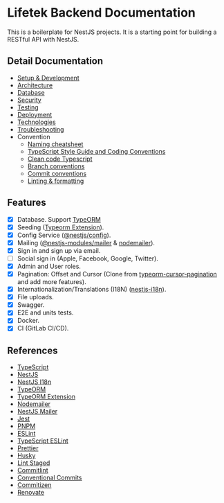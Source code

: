 # Lifetek Backend Documentation

This is a boilerplate for NestJS projects. It is a starting point for building a RESTful API with NestJS.

## Detail Documentation

- [Setup & Development](backend-nestjs/development)
- [Architecture](backend-nestjs/architecture)
- [Database](backend-nestjs/database)
- [Security](backend-nestjs/security)
- [Testing](backend-nestjs/testing)
- [Deployment](backend-nestjs/deployment)
- [Technologies](backend-nestjs/technologies)
- [Troubleshooting](backend-nestjs/troubleshooting)
- Convention
  - [Naming cheatsheet](backend-nestjs/conventions/naming-cheatsheet)
  - [TypeScript Style Guide and Coding Conventions](backend-nestjs/conventions/styleguide)
  - [Clean code Typescript](backend-nestjs/conventions/clean-code-typescript)
  - [Branch conventions](backend-nestjs/conventions/branch-conventions)
  - [Commit conventions](backend-nestjs/conventions/commit-conventions)
  - [Linting & formatting](backend-nestjs/conventions/linting)

## Features

- [x] Database. Support [TypeORM](https://www.npmjs.com/package/typeorm)
- [x] Seeding ([Typeorm Extension](https://www.npmjs.com/package/typeorm-extension)).
- [x] Config Service ([@nestjs/config](https://www.npmjs.com/package/@nestjs/config)).
- [x] Mailing ([@nestjs-modules/mailer](https://www.npmjs.com/package/@nestjs-modules/mailer) & [nodemailer](https://www.npmjs.com/package/nodemailer)).
- [x] Sign in and sign up via email.
- [ ] Social sign in (Apple, Facebook, Google, Twitter).
- [x] Admin and User roles.
- [x] Pagination: Offset and Cursor (Clone from [typeorm-cursor-pagination](https://github.com/benjamin658/typeorm-cursor-pagination) and add more features).
- [x] Internationalization/Translations (I18N) ([nestjs-i18n](https://www.npmjs.com/package/nestjs-i18n)).
- [x] File uploads.
- [x] Swagger.
- [x] E2E and units tests.
- [x] Docker.
- [x] CI (GitLab CI/CD).

## References

- [TypeScript](https://www.typescriptlang.org/)
- [NestJS](https://docs.nestjs.com/)
- [NestJS I18n](https://nestjs-i18n.com/)
- [TypeORM](https://typeorm.io/)
- [TypeORM Extension](https://typeorm-extension.tada5hi.net/)
- [Nodemailer](https://nodemailer.com/)
- [NestJS Mailer](https://nest-modules.github.io/mailer/)
- [Jest](https://jestjs.io/)
- [PNPM](https://pnpm.io/)
- [ESLint](https://eslint.org/)
- [TypeScript ESLint](https://typescript-eslint.io/)
- [Prettier](https://prettier.io/)
- [Husky](https://typicode.github.io/husky/)
- [Lint Staged](https://github.com/lint-staged/lint-staged)
- [Commitlint](https://commitlint.js.org/)
- [Conventional Commits](https://www.conventionalcommits.org/)
- [Commitizen](https://commitizen-tools.github.io/commitizen/)
- [Renovate](https://docs.renovatebot.com/)
